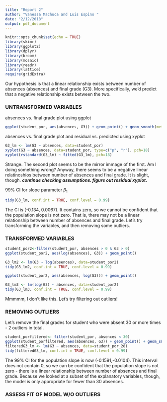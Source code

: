 ```yaml
---
title: "Report 2"
author: "Vanessa Machuca and Luis Espino "
date: "2/12/2018"
output: pdf_document
---
```


```r
knitr::opts_chunk$set(echo = TRUE)
library(skimr)
library(ggplot2)
library(dplyr)
library(broom)
library(mosaic)
library(readr)
library(lattice)
require(gridExtra)
```

Our hypothesis is that a linear relationship exists between number of absences (absences) and final grade (G3). More specifically, we’d predict that a negative relationship exists between the two.  

### UNTRANSFORMED VARIABLES ###

absences vs. final grade plot using ggplot

```r
ggplot(student_por, aes(absences, G3)) + geom_point() + geom_smooth(method='lm') 
```

absences vs. final grade plot and residual vs. predicted using xyplot
```r
G3_lm <- lm(G3 ~ absences, data=student_por)
xyplot(G3 ~ absences, data=student_por, type=c("p", "r"), pch=18)
xyplot(rstandard(G3_lm) ~ fitted(G3_lm), pch=18)
```
Strange. The second plot seems to be the mirror immage of the first. Am I doing something wrong? Anyway, there seems to be a negative linear relatinoshios between number of absences and final grade. It is slight, though. 
***
continue checking assumptions. figure out residual xyplot. 
***

99% CI for slope parameter $\beta_1$

```r
tidy(G3_lm, conf.int = TRUE, conf.level = 0.99)
```
The CI is (-0.134, 0.0067). It contains zero, so we cannot be confident that the population slope is not zero. That is, there may not be a linear relationship between number of absences and final grade. Let's try transforming the variables, and then removing some outliers.

### TRANSFORMED VARIABLES ###


```r
student_por2<-filter(student_por, absences > 0 & G3 > 0)
ggplot(student_por2, aes(log(absences), G3)) + geom_point() 

G3_lm2 <- lm(G3 ~ log(absences), data=student_por2)
tidy(G3_lm2, conf.int = TRUE, conf.level = 0.99)
```


```r
ggplot(student_por2, aes(absences, log(G3))) + geom_point() 

G3_lm3 <- lm(log(G3) ~ absences, data=student_por2)
tidy(G3_lm3, conf.int = TRUE, conf.level = 0.99)
```

Mmmmm, I don't like this. Let's try filtering out outliers! 


### REMOVING OUTLIERS ###

Let's remove the final grades for student who were absent 30 or more times - 2 outliers in total.

```r
student_porfiltered<- filter(student_por, absences < 30)
ggplot(student_porfiltered, aes(absences, G3)) + geom_point() + geom_smooth(method='lm') 
filteredG3_lm <- lm(G3 ~ absences, data=student_por_28)
tidy(filteredG3_lm, conf.int = TRUE, conf.level = 0.99)
```
The 99% CI for the population slope is now (-0.1591,-0.0104). This interval does not contain 0, so we can be confident that the population slope is not zero - there is a linear relationship between number of absences and final grade. Because we looked at a subset of the explanatory variables, though, the model is only appropriate for fewer than 30 absences.

### ASSESS FIT OF MODEL W/O OUTLIERS ###


